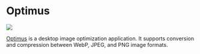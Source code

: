 
# Optimus

<p style={{"text-align": "center"}}>
   <img src="optimus.png"></img><br/>
</p>

[Optimus](https://github.com/splode/optimus) is a desktop image optimization application. It supports conversion and compression between WebP, JPEG, and PNG image formats.

